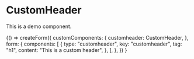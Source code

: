 
<Meta title="Components/CustomHeader" />

# CustomHeader

This is a demo component.

<Canvas withSource="open">
  <Story name="CustomHeader">
    {() =>
      createForm({
        customComponents: {
          customheader: CustomHeader,
        },
        form: {
          components: [
            {
              type: "customheader",
              key: "customheader",
              tag: "h1",
              content: "This is a custom header",
            },
          ],
        },
      })
    }
  </Story>
</Canvas>

